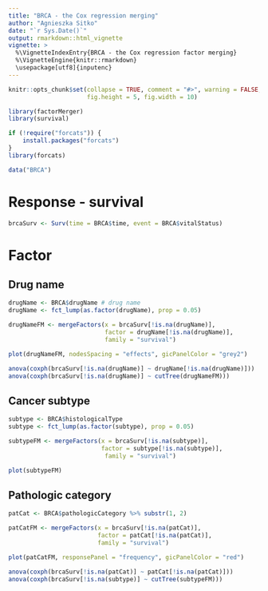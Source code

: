 ```yaml
---
title: "BRCA - the Cox regression merging"
author: "Agnieszka Sitko"
date: "`r Sys.Date()`"
output: rmarkdown::html_vignette
vignette: >
  %\VignetteIndexEntry{BRCA - the Cox regression factor merging}
  %\VignetteEngine{knitr::rmarkdown}
  \usepackage[utf8]{inputenc}
---
```


```r
knitr::opts_chunk$set(collapse = TRUE, comment = "#>", warning = FALSE, message = FALSE,
                      fig.height = 5, fig.width = 10)
```

```r
library(factorMerger)
library(survival)
```
```r
if (!require("forcats")) {
    install.packages("forcats")
}
library(forcats)

```


```r
data("BRCA")
```


# Response - survival

```r
brcaSurv <- Surv(time = BRCA$time, event = BRCA$vitalStatus)
```


# Factor
## Drug name
```r
drugName <- BRCA$drugName # drug name
drugName <- fct_lump(as.factor(drugName), prop = 0.05) 

```

```r
drugNameFM <- mergeFactors(x = brcaSurv[!is.na(drugName)], 
                           factor = drugName[!is.na(drugName)], 
                           family = "survival")

plot(drugNameFM, nodesSpacing = "effects", gicPanelColor = "grey2")
```

```r
anova(coxph(brcaSurv[!is.na(drugName)] ~ drugName[!is.na(drugName)]))
anova(coxph(brcaSurv[!is.na(drugName)] ~ cutTree(drugNameFM)))
```


## Cancer subtype

```r
subtype <- BRCA$histologicalType
subtype <- fct_lump(as.factor(subtype), prop = 0.05) 

subtypeFM <- mergeFactors(x = brcaSurv[!is.na(subtype)], 
                          factor = subtype[!is.na(subtype)],
                           family = "survival")

plot(subtypeFM) 
```

## Pathologic category

```r
patCat <- BRCA$pathologicCategory %>% substr(1, 2)

patCatFM <- mergeFactors(x = brcaSurv[!is.na(patCat)],
                         factor = patCat[!is.na(patCat)],
                         family = "survival")

plot(patCatFM, responsePanel = "frequency", gicPanelColor = "red")
```

```r
anova(coxph(brcaSurv[!is.na(patCat)] ~ patCat[!is.na(patCat)]))
anova(coxph(brcaSurv[!is.na(subtype)] ~ cutTree(subtypeFM)))
```

